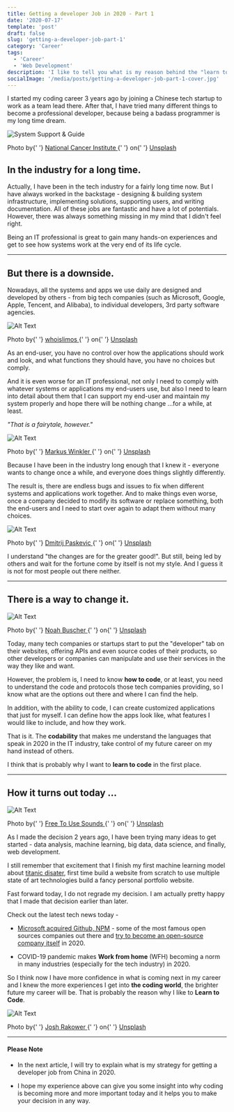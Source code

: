 ```yaml
---
title: Getting a developer Job in 2020 - Part 1
date: '2020-07-17'
template: 'post'
draft: false
slug: 'getting-a-developer-job-part-1'
category: 'Career'
tags:
  - 'Career'
  - 'Web Development'
description: 'I like to tell you what is my reason behind the "learn to code" phenomenon, and I hope you can find out yours.'
socialImage: '/media/posts/getting-a-developer-job-part-1-cover.jpg'
---
```


I started my coding career 3 years ago by joining a Chinese tech startup to work as a team lead there. After that, I have tried many different things to become a professional developer, because being a badass programmer is my long time dream.

![System Support & Guide](https://dev-to-uploads.s3.amazonaws.com/i/ui8ji4gklpxlghdavo21.jpg)

<div>
  Photo by{' '}
  <a href="https://unsplash.com/@nci?utm_source=unsplash&amp;utm_medium=referral&amp;utm_content=creditCopyText">
    National Cancer Institute
  </a>{' '}
  on{' '}
  <a href="https://unsplash.com/s/photos/it-system-programming?utm_source=unsplash&amp;utm_medium=referral&amp;utm_content=creditCopyText">
    Unsplash
  </a>
</div>

## In the industry for a long time.

Actually, I have been in the tech industry for a fairly long time now. But I have always worked in the backstage - designing & building system infrastructure, implementing solutions, supporting users, and writing documentation. All of these jobs are fantastic and have a lot of potentials. However, there was always something missing in my mind that I didn't feel right.

Being an IT professional is great to gain many hands-on experiences and get to see how systems work at the very end of its life cycle.

---

## But there is a downside.

Nowadays, all the systems and apps we use daily are designed and developed by others - from big tech companies (such as Microsoft, Google, Apple, Tencent, and Alibaba), to individual developers, 3rd party software agencies.

![Alt Text](https://dev-to-uploads.s3.amazonaws.com/i/bc2hry6ltfar0w62ic6b.jpg)

<div>
  Photo by{' '}
  <a href="https://unsplash.com/@whoislimos?utm_source=unsplash&amp;utm_medium=referral&amp;utm_content=creditCopyText">
    whoislimos
  </a>{' '}
  on{' '}
  <a href="https://unsplash.com/s/photos/unhappy?utm_source=unsplash&amp;utm_medium=referral&amp;utm_content=creditCopyText">
    Unsplash
  </a>
</div>

As an end-user, you have no control over how the applications should work and look, and what functions they should have, you have no choices but comply.

And it is even worse for an IT professional, not only I need to comply with whatever systems or applications my end-users use, but also I need to learn into detail about them that I can support my end-user and maintain my system properly and hope there will be nothing change ...for a while, at least.

_"That is a fairytale, however."_

![Alt Text](https://dev-to-uploads.s3.amazonaws.com/i/ry2xz82rbt48d8c55zl6.jpg)

<div>
  Photo by{' '}
  <a href="https://unsplash.com/@markuswinkler?utm_source=unsplash&amp;utm_medium=referral&amp;utm_content=creditCopyText">
    Markus Winkler
  </a>{' '}
  on{' '}
  <a href="https://unsplash.com/s/photos/joke-unrealistic?utm_source=unsplash&amp;utm_medium=referral&amp;utm_content=creditCopyText">
    Unsplash
  </a>
</div>

Because I have been in the industry long enough that I knew it - everyone wants to change once a while, and everyone does things slightly differently.

The result is, there are endless bugs and issues to fix when different systems and applications work together. And to make things even worse, once a company decided to modify its software or replace something, both the end-users and I need to start over again to adapt them without many choices.

![Alt Text](https://dev-to-uploads.s3.amazonaws.com/i/nxkw50ywzthob22fqu85.jpg)

<div>
  Photo by{' '}
  <a href="https://unsplash.com/@zeak?utm_source=unsplash&amp;utm_medium=referral&amp;utm_content=creditCopyText">
    Dmitrij Paskevic
  </a>{' '}
  on{' '}
  <a href="https://unsplash.com/s/photos/busy?utm_source=unsplash&amp;utm_medium=referral&amp;utm_content=creditCopyText">
    Unsplash
  </a>
</div>

I understand "the changes are for the greater good!". But still, being led by others and wait for the fortune come by itself is not my style. And I guess it is not for most people out there neither.

---

## There is a way to change it.

![Alt Text](https://dev-to-uploads.s3.amazonaws.com/i/09ue35y43fcwqhiclqg1.jpg)

<div>
  Photo by{' '}
  <a href="https://unsplash.com/@noahbuscher?utm_source=unsplash&amp;utm_medium=referral&amp;utm_content=creditCopyText">
    Noah Buscher
  </a>{' '}
  on{' '}
  <a href="https://unsplash.com/s/photos/help?utm_source=unsplash&amp;utm_medium=referral&amp;utm_content=creditCopyText">
    Unsplash
  </a>
</div>

Today, many tech companies or startups start to put the "developer" tab on their websites, offering APIs and even source codes of their products, so other developers or companies can manipulate and use their services in the way they like and want.

However, the problem is, I need to know **how to code**, or at least, you need to understand the code and protocols those tech companies providing, so I know what are the options out there and where I can find the help.

In addition, with the ability to code, I can create customized applications that just for myself. I can define how the apps look like, what features I would like to include, and how they work.

That is it. The **codability** that makes me understand the languages that speak in 2020 in the IT industry, take control of my future career on my hand instead of others.

I think that is probably why I want to **learn to code** in the first place.

---

## How it turns out today ...

![Alt Text](https://dev-to-uploads.s3.amazonaws.com/i/e20har16ntt97hcbxqaa.jpg)

<div>
  Photo by{' '}
  <a href="https://unsplash.com/@freetousesoundscom?utm_source=unsplash&amp;utm_medium=referral&amp;utm_content=creditCopyText">
    Free To Use Sounds
  </a>{' '}
  on{' '}
  <a href="https://unsplash.com/s/photos/now-programmer?utm_source=unsplash&amp;utm_medium=referral&amp;utm_content=creditCopyText">
    Unsplash
  </a>
</div>

As I made the decision 2 years ago, I have been trying many ideas to get started - data analysis, machine learning, big data, data science, and finally, web development.

I still remember that excitement that I finish my first machine learning model about [titanic disater](https://www.kaggle.com/kelvindevop/kelvin-s-approach-for-titanic-competition), first time build a website from scratch to use multiple state of art technologies build a fancy personal portfolio website.

Fast forward today, I do not regrade my decision. I am actually pretty happy that I made that decision earlier than later.

Check out the latest tech news today -

- [Microsoft acquired Github, NPM](https://github.blog/2020-03-16-npm-is-joining-github/) - some of the most famous open sources companies out there and [try to become an open-source company itself](https://opensource.microsoft.com/) in 2020.

- COVID-19 pandemic makes **Work from home** (WFH) becoming a norm in many industries (especially for the tech industry) in 2020.

So I think now I have more confidence in what is coming next in my career and I knew the more experiences I get into **the coding world**, the brighter future my career will be. That is probably the reason why I like to **Learn to Code**.

![Alt Text](https://dev-to-uploads.s3.amazonaws.com/i/67ylnqh7eqf0g4632f6a.jpg)

<div>
  Photo by{' '}
  <a href="https://unsplash.com/@joshrako?utm_source=unsplash&amp;utm_medium=referral&amp;utm_content=creditCopyText">
    Josh Rakower
  </a>{' '}
  on{' '}
  <a href="https://unsplash.com/s/photos/cool?utm_source=unsplash&amp;utm_medium=referral&amp;utm_content=creditCopyText">
    Unsplash
  </a>
</div>

---

#### Please Note

- In the next article, I will try to explain what is my strategy for getting a developer job from China in 2020.

- I hope my experience above can give you some insight into why coding is becoming more and more important today and it helps you to make your decision in any way.
